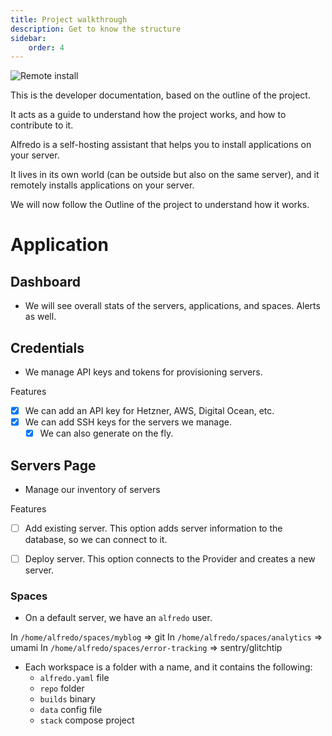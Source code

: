 ```yaml
---
title: Project walkthrough
description: Get to know the structure
sidebar:
    order: 4
---
```


![Remote install](../../../assets/Remote+install.png)

This is the developer documentation, based on the outline of the project.

It acts as a guide to understand how the project works, and how to contribute to it.

Alfredo is a self-hosting assistant that helps you to install applications on your server.

It lives in its own world (can be outside but also on the same server), and it remotely installs applications on your server.

We will now follow the Outline of the project to understand how it works.

# Application

## Dashboard

- We will see overall stats of the servers, applications, and spaces. Alerts as well.

## Credentials

- We manage API keys and tokens for provisioning servers.

Features
- [x] We can add an API key for Hetzner, AWS, Digital Ocean, etc.
- [x] We can add SSH keys for the servers we manage.
  - [x] We can also generate on the fly.

## Servers Page

- Manage our inventory of servers

Features
- [ ] Add existing server. This option adds server information to the database, so we can connect to it.
- [ ] Deploy server. This option connects to the Provider and creates a new server.



### Spaces

- On a default server, we have an `alfredo` user.

In `/home/alfredo/spaces/myblog` => git
In `/home/alfredo/spaces/analytics` => umami
In `/home/alfredo/spaces/error-tracking` => sentry/glitchtip

- Each workspace is a folder with a name, and it contains the following:
    - `alfredo.yaml` file
    - `repo` folder
    - `builds` binary
    - `data` config file
    - `stack` compose project


